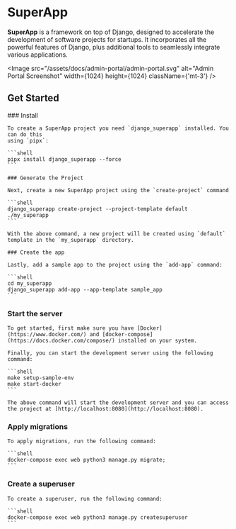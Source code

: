 
# SuperApp

**SuperApp** is a framework on top of Django, designed to accelerate the development of software projects for startups. It incorporates all the powerful features of Django, plus additional tools to seamlessly integrate various applications.

<Image src="/assets/docs/admin-portal/admin-portal.svg" alt="Admin Portal Screenshot" width={1024} height={1024} className={'mt-3'} />


## Get Started

<Steps>
    ### Install

    To create a SuperApp project you need `django_superapp` installed. You can do this
    using `pipx`:

    ```shell
    pipx install django_superapp --force
    ```

    ### Generate the Project

    Next, create a new SuperApp project using the `create-project` command

    ```shell
    django_superapp create-project --project-template default ./my_superapp
    ```

    With the above command, a new project will be created using `default` template in the `my_superapp` directory.

    ### Create the app

    Lastly, add a sample app to the project using the `add-app` command:

    ```shell
    cd my_superapp
    django_superapp add-app --app-template sample_app
    ```

### Start the server
    To get started, first make sure you have [Docker](https://www.docker.com/) and [docker-compose](https://docs.docker.com/compose/) installed on your system.

    Finally, you can start the development server using the following command:

    ```shell
    make setup-sample-env
    make start-docker
    ```

    The above command will start the development server and you can access the project at [http://localhost:8080](http://localhost:8080).


### Apply migrations

    To apply migrations, run the following command:

    ```shell
    docker-compose exec web python3 manage.py migrate;
    ```

### Create a superuser

    To create a superuser, run the following command:

    ```shell
    docker-compose exec web python3 manage.py createsuperuser
    ```
</Steps>


